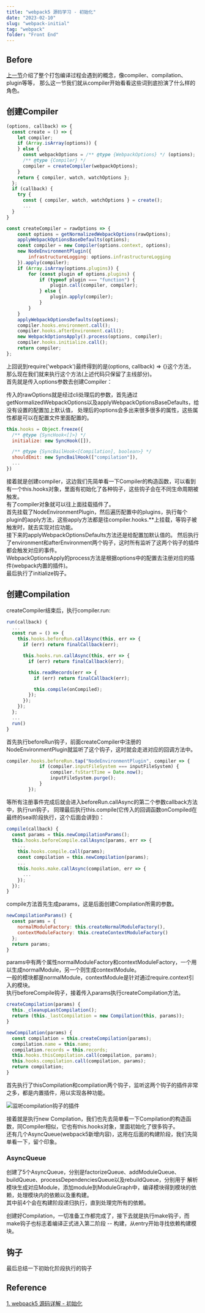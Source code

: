 ```yaml
---
title: "webpack5 源码学习 - 初始化"
date: "2023-02-10"
slug: "webpack-initial"
tag: "webpack"
folder: "Front End"
---
```


## Before

<a href="/blog/webpack-before" target="_blank">上一节</a>介绍了整个打包编译过程会遇到的概念，像compiler、compilation、plugin等等，
那么这一节我们就从compiler开始看看这些词到底扮演了什么样的角色。

## 创建Compiler 

```js:title=lib/webpack.js
(options, callback) => {
  const create = () => {
    let compiler;
    if (Array.isArray(options)) {
    } else {
      const webpackOptions = /** @type {WebpackOptions} */ (options);
      /** @type {Compiler} */
      compiler = createCompiler(webpackOptions);
    }
    return { compiler, watch, watchOptions };
  };
  if (callback) {
    try {
      const { compiler, watch, watchOptions } = create();
      ...
  }
}

const createCompiler = rawOptions => {
	const options = getNormalizedWebpackOptions(rawOptions);
	applyWebpackOptionsBaseDefaults(options);
	const compiler = new Compiler(options.context, options);
	new NodeEnvironmentPlugin({
		infrastructureLogging: options.infrastructureLogging
	}).apply(compiler);
	if (Array.isArray(options.plugins)) {
		for (const plugin of options.plugins) {
			if (typeof plugin === "function") {
				plugin.call(compiler, compiler);
			} else {
				plugin.apply(compiler);
			}
		}
	}
	applyWebpackOptionsDefaults(options);
	compiler.hooks.environment.call();
	compiler.hooks.afterEnvironment.call();
	new WebpackOptionsApply().process(options, compiler);
	compiler.hooks.initialize.call();
	return compiler;
};
```
上回说到require('webpack')最终得到的是(options, callback) => {}这个方法，那么现在我们就来执行这个方法(上述代码只保留了主线部分)。  
首先就是传入options参数去创建Compiler：

传入的rawOptions就是经过cli处理后的参数，首先通过getNormalizedWebpackOptions以及applyWebpackOptionsBaseDefaults，给没有设置的配置加上默认值，
处理后的options会多出来很多很多的属性，这些属性都是可以在配置文件里面配置的。  
```js
this.hooks = Object.freeze({
  /** @type {SyncHook<[]>} */
  initialize: new SyncHook([]),

  /** @type {SyncBailHook<[Compilation], boolean>} */
  shouldEmit: new SyncBailHook(["compilation"]),
  ...
})
```
接着就是创建compiler，这边我们先简单看一下Compiler的构造函数，可以看到有一个this.hooks对象，里面有初始化了各种钩子，这些钩子会在不同生命周期被触发。  
有了compiler对象就可以往上面挂载插件了。  
首先挂载了NodeEnvironmentPlugin，然后遍历配置中的plugins，执行每个plugin的apply方法，这些apply方法都是往compiler.hooks.**上挂载，等钩子被触发时，就去实现对应功能。    
接下来的applyWebpackOptionsDefaults方法还是给配置加默认值的。
然后执行了environment和afterEnvironment两个钩子，这时所有监听了这两个钩子的插件都会触发对应的事件。  
WebpackOptionsApply的process方法是根据options中的配置去注册对应的插件(webpack内置的插件)。  
最后执行了initialize钩子。

## 创建Compilation

createCompiler结束后，执行compiler.run:
```js:title=lib/Compiler.js
run(callback) {
  ...
  const run = () => {
    this.hooks.beforeRun.callAsync(this, err => {
      if (err) return finalCallback(err);

      this.hooks.run.callAsync(this, err => {
        if (err) return finalCallback(err);

        this.readRecords(err => {
          if (err) return finalCallback(err);

          this.compile(onCompiled);
        });
      });
    });
  };
  ...
  run()
}
```
首先执行beforeRun钩子，前面createCompiler中注册的NodeEnvironmentPlugin就监听了这个钩子，这时就会走进对应的回调方法中。
```js:title=lib/node/NodeEnvironmentPlugin.js
compiler.hooks.beforeRun.tap("NodeEnvironmentPlugin", compiler => {
			if (compiler.inputFileSystem === inputFileSystem) {
				compiler.fsStartTime = Date.now();
				inputFileSystem.purge();
			}
		});
```
等所有注册事件完成后就会进入beforeRun.callAsync的第二个参数callback方法中，执行run钩子，
同理最后执行this.compile(它传入的回调函数onCompiled在最终的seal阶段执行，这个后面会讲到)：
```js:title=lib/Compiler.js
compile(callback) {
  const params = this.newCompilationParams();
  this.hooks.beforeCompile.callAsync(params, err => {
    ...
    this.hooks.compile.call(params);
    const compilation = this.newCompilation(params);
    ...
    this.hooks.make.callAsync(compilation, err => {
      ...
    });
  });
}
```
compile方法首先生成params，这是后面创建Compilation所需的参数。  
```js:title=lib/Compiler.js
newCompilationParams() {
  const params = {
    normalModuleFactory: this.createNormalModuleFactory(),
    contextModuleFactory: this.createContextModuleFactory()
  };
  return params;
}
```
params中有两个属性normalModuleFactory和contextModuleFactory，一个用以生成normalModule，另一个则生成contextModule。  
一般的模块都是normalModule，contextModule是针对通过require.context引入的模块。  
执行beforeCompile钩子，接着传入params执行createCompilation方法。
```js:title=lib/Compiler.js
createCompilation(params) {
  this._cleanupLastCompilation();
  return (this._lastCompilation = new Compilation(this, params));
}

newCompilation(params) {
  const compilation = this.createCompilation(params);
  compilation.name = this.name;
  compilation.records = this.records;
  this.hooks.thisCompilation.call(compilation, params);
  this.hooks.compilation.call(compilation, params);
  return compilation;
}
```
首先执行了thisCompilation和compilation两个钩子，监听这两个钩子的插件非常之多，都是内置插件，用以实现各种功能。

![监听compilation钩子的插件](./initial/compilation.jpeg)

接着就是执行new Compilation，我们也先去简单看一下Compilation的构造函数，同Compiler相似，它也有this.hooks对象，里面初始化了很多钩子。  
还有几个AsyncQueue(webpack5新增内容)，这用在后面的构建阶段，我们先简单看一下，留个印象。  

### AsyncQueue
创建了5个AsyncQueue，分别是factorizeQueue、addModuleQueue、buildQueue、processDependenciesQueue以及rebuildQueue，分别用于
解析模块生成对应Module，添加module到ModuleGraph中，编译模块得到模块的依赖，处理模块内的依赖以及重构建。  
其中前4个会在构建阶段递归执行，直到处理完所有的依赖。

创建好Compilation，一切准备工作都完成了，接下去就是执行make钩子，而make钩子也标志着编译正式进入第二阶段 -- 构建，从entry开始寻找依赖构建模块。  

## 钩子
最后总结一下初始化阶段执行的钩子
<Table dataSource={dataSource} columns={columns} pagination={pagination} />

## Reference
[1. webpack5 源码详解 - 初始化](https://github.com/Hazlank/blog/issues/16)
